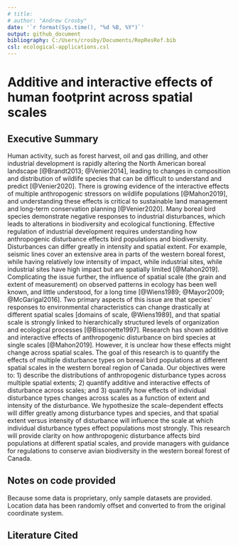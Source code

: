 ```yaml
---
# title: 
# author: "Andrew Crosby"
date: '`r format(Sys.time(), "%d %B, %Y")`'
output: github_document
bibliography: C:/Users/crosby/Documents/RepResRef.bib
csl: ecological-applications.csl
---
```



# Additive and interactive effects of human footprint across spatial scales 

## Executive Summary

Human activity, such as forest harvest, oil and gas drilling, and other industrial development is rapidly altering the North American  boreal landscape [@Brandt2013; @Venier2014], leading to changes in composition and distribution of wildlife species that can be difficult to understand and predict [@Venier2020]. There is growing evidence of the interactive effects of multiple anthropogenic stressors on wildlife populations [@Mahon2019], and understanding these effects is critical to sustainable land management and long-term conservation planning [@Venier2020]. Many boreal bird species demonstrate negative responses to industrial disturbances, which leads to alterations in biodiversity and ecological functioning. Effective regulation of industrial development requires understanding how anthropogenic disturbance effects bird populations and biodiversity. Disturbances can differ greatly in intensity and spatial extent. For example, seismic lines cover an extensive area in parts of the western boreal forest, while having relatively low intensity of impact, while industrial sites, while industrial sites have high impact but are spatially limited [@Mahon2019]. Complicating the issue further, the influence of spatial scale (the grain and extent of measurement) on observed patterns in ecology has been well known, and little understood, for a long time [@Wiens1989; @Mayor2009; @McGarigal2016]. Two primary aspects of this issue are that species' responses to environmental characteristics can change drastically at different spatial scales [domains of scale, @Wiens1989], and that spatial scale is strongly linked to hierarchically  structured levels of organization and ecological processes [@Bissonette1997]. Research has shown additive and interactive effects of anthropogenic disturbance on bird species at single scales [@Mahon2019]. However, it is unclear how these effects might change across spatial scales. The goal of this research is to quantify the effects of multiple disturbance types on boreal bird populations at different spatial scales in the western boreal region of Canada. Our objectives were to: 1) describe the distributions of anthropogenic disturbance types across multiple spatial extents; 2) quantify additive and interactive effects of disturbance across scales; and 3) quantify how effects of individual disturbance types changes across scales as a function of extent and intensity of the disturbance. We hypothesize the scale-dependent effects will differ greatly among disturbance types and species, and that spatial extent versus intensity of disturbance will influence the scale at which individual disturbance types effect populations most strongly. This research will provide clarity on how anthropogenic disturbance affects bird populations at different spatial scales, and provide managers with guidance for regulations to conserve avian biodiversity in the western boreal forest of Canada. 

## Notes on code provided
Because some data is proprietary, only sample datasets are provided. Location data has been randomly offset and converted to from the original coordinate system. 


## Literature Cited



